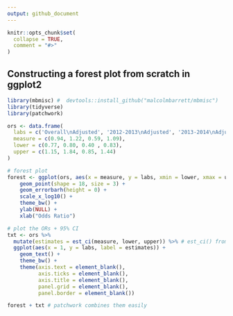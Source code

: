 ```yaml
---
output: github_document
---
```


<!-- README.md is generated from README.Rmd. Please edit that file -->

```r
knitr::opts_chunk$set(
  collapse = TRUE,
  comment = "#>"
)
```


## Constructing a forest plot from scratch in ggplot2

```r
library(mbmisc) #  devtools::install_github("malcolmbarrett/mbmisc")
library(tidyverse)
library(patchwork)

ors <- data.frame(
  labs = c('Overall\nAdjusted', '2012-2013\nAdjusted', '2013-2014\nAdjusted','2014-2015\nAdjusted'),
  measure = c(0.94, 1.22, 0.59, 1.09),
  lower = c(0.77, 0.80, 0.40 , 0.83),
  upper = c(1.15, 1.84, 0.85, 1.44)
)

# forest plot
forest <- ggplot(ors, aes(x = measure, y = labs, xmin = lower, xmax = upper)) +
    geom_point(shape = 18, size = 3) +
    geom_errorbarh(height = 0) +
    scale_x_log10() + 
    theme_bw() +
    ylab(NULL) + 
    xlab("Odds Ratio")

# plot the ORs + 95% CI 
txt <- ors %>% 
  mutate(estimates = est_ci(measure, lower, upper)) %>% # est_ci() from mbmisc
  ggplot(aes(x = 1, y = labs, label = estimates)) + 
    geom_text() +
    theme_bw() +
    theme(axis.text = element_blank(),
          axis.ticks = element_blank(),
          axis.title = element_blank(),
          panel.grid = element_blank(),
          panel.border = element_blank())

forest + txt # patchwork combines them easily 

```
